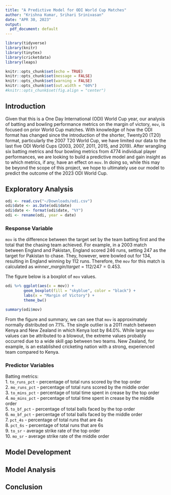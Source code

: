 ```yaml
---
title: "A Predictive Model for ODI World Cup Matches"
author: "Krishna Kumar, Srihari Srinivasan"
date: "APR 30, 2023"
output:
  pdf_document: default
---
```


```r
library(tidyverse)
library(knitr)
library(tinytex)
library(cricketdata)
library(leaps)

knitr::opts_chunk$set(echo = TRUE)
knitr::opts_chunk$set(message = FALSE)
knitr::opts_chunk$set(warning = FALSE)
knitr::opts_chunk$set(out.width = "60%")
#knitr::opts_chunk$set(fig.align = "center")
```

## Introduction

Given that this is a One Day International (ODI) World Cup year, our analysis of batting and bowling performance metrics on the margin of victory, `mov`, is focused on prior World Cup matches. With knowledge of how the ODI format has changed since the introduction of the shorter, Twenty20 (T20) format, particularly the 2007 T20 World Cup, we have limited our data to the last five ODI World Cups (2003, 2007, 2011, 2015, and 2019). After wrangling six batting metrics and four bowling metrics from 4774 individual player performances, we are looking to build a predictive model and gain insight as to which metrics, if any, have an effect on `mov`. In doing so, while this may be beyond the scope of this project, we hope to ultimately use our model to predict the outcome of the 2023 ODI World Cup.

## Exploratory Analysis

```r
odi <- read.csv("~/Downloads/odi.csv")
odi$date <- as.Date(odi$date)
odi$date <- format(odi$date, "%Y")
odi <- rename(odi, year = date)
```

### Response Variable

`mov` is the difference between the target set by the team batting first and the total that the chasing team achieved. For example, in a 2003 match between England and Pakistan, England scored 246 runs, setting 247 as the target for Pakistan to chase. They, however, were bowled out for 134, resulting in England winning by 112 runs. Therefore, the `mov` for this match is calculated as $winner\_margin / target = 112 / 247 = 0.453$.\

The figure below is a boxplot of `mov` values.\

```r
odi %>% ggplot(aes(x = mov)) + 
        geom_boxplot(fill = "skyblue", color = "black") + 
        labs(x = "Margin of Victory") + 
        theme_bw()

summary(odi$mov)
```

From the figure and summary, we can see that `mov` is approximately normally distributed on 7.1%. The single outlier is a 2011 match between Kenya and New Zealand in which Kenya lost by 84.0%. While large `mov` values can be attributed to a blowout, the extreme values probably occurred due to a wide skill gap between two teams. New Zealand, for example, is an established cricketing nation with a strong, experienced team compared to Kenya.

### Predictor Variables

Batting metrics:\
1. `to_runs_pct` - percentage of total runs scored by the top order\
2. `mo_runs_pct` - percentage of total runs scored by the middle order\
3. `to_mins_pct` - percentage of total time spent in crease by the top order\
4. `mo_mins_pct` - percentage of total time spent in crease by the middle order\
5. `to_bf_pct` - percentage of total balls faced by the top order\
6. `mo_bf_pct` - percentage of total balls faced by the middle order\
7. `pct_4s` - percentage of total runs that are 4s\
8. `pct_6s` - percentage of total runs that are 6s\
9. `to_sr` - average strike rate of the top order\
10. `mo_sr` - average strike rate of the middle order\

## Model Development

## Model Analysis

## Conclusion
